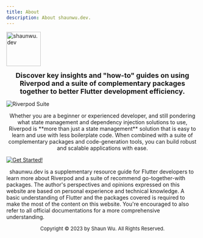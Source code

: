 ```yaml
---
title: About
description: About shaunwu.dev.
---
```

<Image
  src="/assets/symbol.png"
  alt="shaunwu.dev"
  height="90"
/>

**<center><font size="4">Discover key insights and "how-to" guides on using Riverpod and a suite of complementary packages together to better Flutter development efficiency.</font></center>**

![Riverpod Suite](/assets/components.png)

<center>Whether you are a beginner or experienced developer, and still pondering what state management and dependency injection solutions to use, Riverpod is **more than just a state management** solution that is easy to learn and use with less boilerplate code. When combined with a suite of complementary packages and code-generation tools, you can build robust and scalable applications with ease.</center>

[![Get Started!](https://img.shields.io/badge/-GET%20STARTED!-blue?style=for-the-badge)](/setup)

&nbsp;
<Info>shaunwu.dev is a supplementary resource guide for Flutter developers to learn more about Riverpod and a suite of recommend go-together-with packages. The author's perspectives and opinions expressed on this website are based on personal experience and technical knowledge. A basic understanding of Flutter and the packages covered is required to make the most of the content on this website. You're encouraged to also refer to all official documentations for a more comprehensive understanding.</Info>

<center><font size = "2">Copyright &copy; 2023 by Shaun Wu. All Rights Reserved.</font></center>

<!-- ### About the Author
Shaun Wu is a bilingual Singapore-based Flutter Developer. Projects he has previously worked/is currently working on include B2B Marketplace, Healthcare Management System, Sales Management Platform, etc. He is also a mentor to a few developers who just started with Flutter. -->